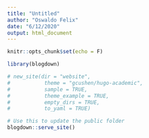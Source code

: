 ```yaml
---
title: "Untitled"
author: "Oswaldo Felix"
date: "6/12/2020"
output: html_document
---
```


```r
knitr::opts_chunk$set(echo = F)

library(blogdown)
```

```r
# new_site(dir = "website",
#           theme = "gcushen/hugo-academic", 
#           sample = TRUE, 
#           theme_example = TRUE, 
#           empty_dirs = TRUE,
#           to_yaml = TRUE)
```

```r
# Use this to update the public folder
blogdown::serve_site()
```

